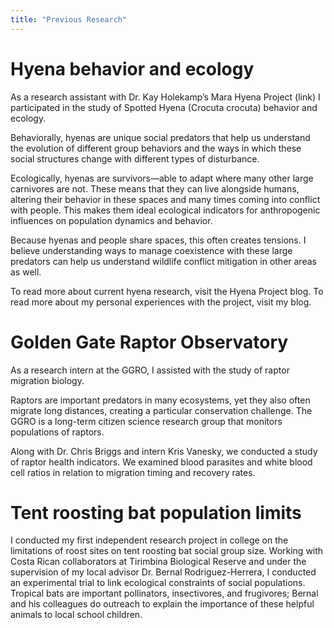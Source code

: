 ```yaml
---
title: "Previous Research"
---
```


# Hyena behavior and ecology

As a research assistant with Dr. Kay Holekamp’s Mara Hyena Project (link) I participated in the study of Spotted Hyena (Crocuta crocuta) behavior and ecology. 

Behaviorally, hyenas are unique social predators that help us understand the evolution of different group behaviors and the ways in which these social structures change with different types of disturbance.

Ecologically, hyenas are survivors—able to adapt where many other large carnivores are not. These means that they can live alongside humans, altering their behavior in these spaces and many times coming into conflict with people. This makes them ideal ecological indicators for anthropogenic influences on population dynamics and behavior.

Because hyenas and people share spaces, this often creates tensions. I believe understanding ways to manage coexistence with these large predators can help us understand wildlife conflict mitigation in other areas as well.

To read more about current hyena research, visit the Hyena Project blog. To read more about my personal experiences with the project, visit my blog.



# Golden Gate Raptor Observatory

As a research intern at the GGRO, I assisted with the study of raptor migration biology.

Raptors are important predators in many ecosystems, yet they also often migrate long distances, creating a particular conservation challenge. The GGRO is a long-term citizen science research group that monitors populations of raptors.

Along with Dr. Chris Briggs and intern Kris Vanesky, we conducted a study of raptor health indicators. We examined blood parasites and white blood cell ratios in relation to migration timing and recovery rates.


# Tent roosting bat population limits

I conducted my first independent research project in college on the limitations of roost sites on tent roosting bat social group size. Working with Costa Rican collaborators at Tirimbina Biological Reserve and under the supervision of my local advisor Dr. Bernal Rodriguez-Herrera, I conducted an experimental trial to link ecological constraints of social populations. Tropical bats are important pollinators, insectivores, and frugivores; Bernal and his colleagues do outreach to explain the importance of these helpful animals to local school children. 

